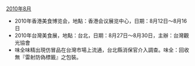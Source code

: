 ;[[2010年8月|2010年8月]]
*2010年香港美食博览会，地點：香港会议展览中心，日期：8月12日～8月16日
*2010年台灣美食展，地點：台北，日期：8月27日～8月30日，主辦：台灣觀光協會
*味全味精出現仿冒品在台灣市場上流通，台北縣消保官介入調查。味全：回收無『雷射防偽標籤』之包裝。{{台灣新聞|"味全" "味精" "仿冒"|2010|08}}